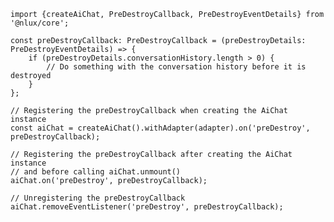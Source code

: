 ```tsx
import {createAiChat, PreDestroyCallback, PreDestroyEventDetails} from '@nlux/core';

const preDestroyCallback: PreDestroyCallback = (preDestroyDetails: PreDestroyEventDetails) => {
    if (preDestroyDetails.conversationHistory.length > 0) {
        // Do something with the conversation history before it is destroyed
    }
};
```

```tsx
// Registering the preDestroyCallback when creating the AiChat instance
const aiChat = createAiChat().withAdapter(adapter).on('preDestroy', preDestroyCallback);
```

```tsx
// Registering the preDestroyCallback after creating the AiChat instance
// and before calling aiChat.unmount()
aiChat.on('preDestroy', preDestroyCallback);
```

```tsx
// Unregistering the preDestroyCallback
aiChat.removeEventListener('preDestroy', preDestroyCallback);
```
